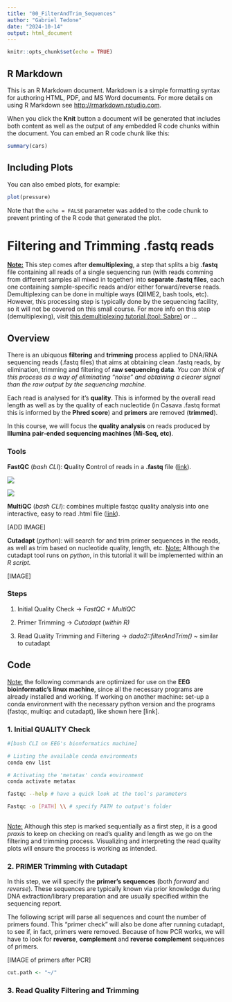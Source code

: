 ```yaml
---
title: "00_FilterAndTrim_Sequences"
author: "Gabriel Tedone"
date: "2024-10-14"
output: html_document
---
```


```r
knitr::opts_chunk$set(echo = TRUE)
```

## R Markdown

This is an R Markdown document. Markdown is a simple formatting syntax for authoring HTML, PDF, and MS Word documents. For more details on using R Markdown see <http://rmarkdown.rstudio.com>.

When you click the **Knit** button a document will be generated that includes both content as well as the output of any embedded R code chunks within the document. You can embed an R code chunk like this:

```r
summary(cars)
```

## Including Plots

You can also embed plots, for example:

```r
plot(pressure)
```

Note that the `echo = FALSE` parameter was added to the code chunk to prevent printing of the R code that generated the plot.

# Filtering and Trimming .fastq reads

[**Note:**]{.underline} This step comes after **demultiplexing**, a step that splits a big **.fastq** file containing all reads of a single sequencing run (with reads comming from different samples all mixed in together) into **separate .fastq files**, each one containing sample-specific reads and/or either forward/reverse reads. Demultiplexing can be done in multiple ways (QIIME2, bash tools, etc). However, this processing step is typically done by the sequencing facility, so it will not be covered on this small course. For more info on this step (demultiplexing), visit [this demultiplexing tutorial (tool: Sabre)](https://astrobiomike.github.io/amplicon/demultiplexing){.uri} or ...

## Overview

There is an ubiquous **filtering** and **trimming** process applied to DNA/RNA sequencing reads (.fastq files) that aims at obtaining clean .fastq reads, by elimination, trimming and filtering of **raw sequencing data**. *You can think of this process as a way of eliminating "noise" and obtaining a clearer signal than the raw output by the sequencing machine.*

Each read is analysed for it's **quality**. This is informed by the overall read length as well as by the quality of each nucleotide (in Casava .fastq format this is informed by the **Phred score**) and **primers** are removed (**trimmed**).

In this course, we will focus the **quality analysis** on reads produced by **Illumina** **pair-ended sequencing machines (Mi-Seq, etc)**.

### Tools

**FastQC** (*bash CLI*): **Q**uality **C**ontrol of reads in a **.fastq** file ([link](https://www.bioinformatics.babraham.ac.uk/projects/fastqc/){.uri}).

![](images/fastqc.png)

![](images/goodQualityfastqc.png)

**MultiQC** (*bash CLI*): combines multiple fastqc quality analysis into one interactive, easy to read .html file ([link](https://seqera.io/multiqc/)).

[ADD IMAGE]

**Cutadapt** (*python*): will search for and trim primer sequences in the reads, as well as trim based on nucleotide quality, length, etc. [Note:]{.underline} Although the cutadapt tool runs on *python*, in this tutorial it will be implemented within an *R script.*

[IMAGE]

### Steps

1.  Initial Quality Check -\> *FastQC + MultiQC*

2.  Primer Trimming -\> *Cutadapt* (*within* *R)*

3.  Read Quality Trimming and Filtering -\> *dada2::filterAndTrim()* \~ similar to cutadapt

## Code

[Note:]{.underline} the following commands are optimized for use on the **EEG bioinformatic's linux machine**, since all the necessary programs are already installed and working. If working on another machine: set-up a conda environment with the necessary python version and the programs (fastqc, multiqc and cutadapt), like shown here [link].

### 1. Initial QUALITY Check 

```bash
#[bash CLI on EEG's bionformatics machine]

# Listing the available conda environments
conda env list
```

```bash
# Activating the 'metatax' conda environment
conda activate metatax
```

```bash
fastqc --help # have a quick look at the tool's parameters

Fastqc -o [PATH] \\ # specify PATH to output's folder
        


```

[Note:]{.underline} Although this step is marked sequentially as a first step, it is a good *praxis* to keep on checking on read's quality and length as we go on the filtering and trimming process. Visualizing and interpreting the read quality plots will ensure the process is working as intended.

### 2. PRIMER Trimming with Cutadapt

In this step, we will specify the **primer's** **sequences** (both *forward* and *reverse*). These sequences are typically known via prior knowledge during DNA extraction/library preparation and are usually specified within the sequencing report.

The following script will parse all sequences and count the number of primers found. This "primer check" will also be done after running cutadapt, to see if, in fact, primers were removed. Because of how PCR works, we will have to look for **reverse**, **complement** and **reverse complement** sequences of primers.

[IMAGE of primers after PCR]

```r
cut.path <- "~/"
```

### 3. Read Quality Filtering and Trimming

```r

```
